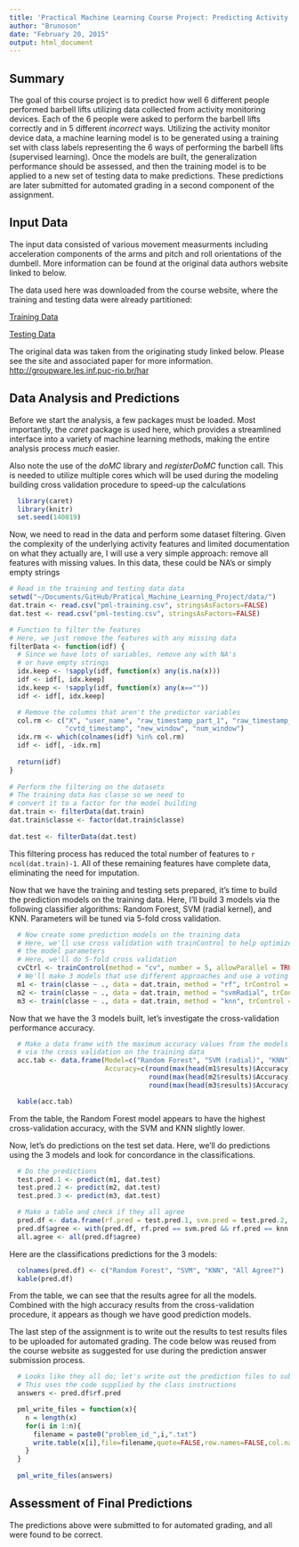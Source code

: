 ```yaml
---
title: 'Practical Machine Learning Course Project: Predicting Activity Quality'
author: "Brunoson"
date: "February 20, 2015"
output: html_document
---
```


## Summary

The goal of this course project is to predict how well 6 different people performed barbell lifts utilizing data collected from activity monitoring devices.  Each of the 6 people were asked to perform the barbell lifts correctly and in 5 different *incorrect* ways.  Utilizing the activity monitor device data, a machine learning model is to be generated using a training set with class labels representing the 6 ways of performing the barbell lifts (supervised learning).  Once the models are built, the generalization performance should be assessed, and then the training model is to be applied to a new set of testing data to make predictions.  These predictions are later submitted for automated grading in a second component of the assignment.

## Input Data

The input data consisted of various movement measurments including acceleration components of the arms and pitch and roll orientations of the dumbell.  More information can be found at the original data authors website linked to below.

The data used here was downloaded from the course website, where the training and testing data were already partitioned:

[Training Data](https://d396qusza40orc.cloudfront.net/predmachlearn/pml-training.csv)

[Testing Data](https://d396qusza40orc.cloudfront.net/predmachlearn/pml-testing.csv)

The original data was taken from the originating study linked below.  Please see the site and associated paper for more information.
[http://groupware.les.inf.puc-rio.br/har](http://groupware.les.inf.puc-rio.br/har)

## Data Analysis and Predictions

Before we start the analysis, a few packages must be loaded.  Most importantly, the *caret* package is used here, which provides a streamlined interface into a variety of machine learning methods, making the entire analysis process *much* easier.

Also note the use of the *doMC* library and *registerDoMC* function call.  This is needed to utilize multiple cores which will be used during the modeling building cross validation procedure to speed-up the calculations

```r
  library(caret)
  library(knitr)
  set.seed(140819)
```

Now, we need to read in the data and perform some dataset filtering.  Given the complexity of the underlying activity features and limited documentation on what they actually are, I will use a very simple approach: remove all features with missing values.  In this data, these could be NA's or simply empty strings

```r
# Read in the training and testing data data
setwd("~/Documents/GitHub/Pratical_Machine_Learning_Project/data/")
dat.train <- read.csv("pml-training.csv", stringsAsFactors=FALSE)
dat.test <- read.csv("pml-testing.csv", stringsAsFactors=FALSE)

# Function to filter the features
# Here, we just remove the features with any missing data
filterData <- function(idf) {
  # Since we have lots of variables, remove any with NA's
  # or have empty strings
  idx.keep <- !sapply(idf, function(x) any(is.na(x)))
  idf <- idf[, idx.keep]
  idx.keep <- !sapply(idf, function(x) any(x==""))
  idf <- idf[, idx.keep]

  # Remove the columns that aren't the predictor variables
  col.rm <- c("X", "user_name", "raw_timestamp_part_1", "raw_timestamp_part_2", 
              "cvtd_timestamp", "new_window", "num_window")
  idx.rm <- which(colnames(idf) %in% col.rm)
  idf <- idf[, -idx.rm]
  
  return(idf)
}
  
# Perform the filtering on the datasets
# The training data has classe so we need to
# convert it to a factor for the model building
dat.train <- filterData(dat.train)
dat.train$classe <- factor(dat.train$classe)
  
dat.test <- filterData(dat.test)
```

This filtering process has reduced the total number of features to ```r ncol(dat.train)-1```.  All of these remaining features have complete data, eliminating the need for imputation.

Now that we have the training and testing sets prepared, it's time to build the prediction models on the training data.  Here, I'll build 3 models via the following classifier algorithms: Random Forest, SVM (radial kernel), and KNN.  Parameters will be tuned via 5-fold cross validation.

```r
  # Now create some prediction models on the training data
  # Here, we'll use cross validation with trainControl to help optimize
  # the model parameters
  # Here, we'll do 5-fold cross validation
  cvCtrl <- trainControl(method = "cv", number = 5, allowParallel = TRUE, verboseIter = TRUE)
  # We'll make 3 models that use different approaches and use a voting mechanism for the class predictions
  m1 <- train(classe ~ ., data = dat.train, method = "rf", trControl = cvCtrl)
  m2 <- train(classe ~ ., data = dat.train, method = "svmRadial", trControl = cvCtrl)
  m3 <- train(classe ~ ., data = dat.train, method = "knn", trControl = cvCtrl)
```

Now that we have the 3 models built, let's investigate the cross-validation performance accuracy.

```r
  # Make a data frame with the maximum accuracy values from the models obtained
  # via the cross validation on the training data
  acc.tab <- data.frame(Model=c("Random Forest", "SVM (radial)", "KNN"),
                        Accuracy=c(round(max(head(m1$results)$Accuracy), 3),
                                   round(max(head(m2$results)$Accuracy), 3),
                                   round(max(head(m3$results)$Accuracy), 3)))
```

```r
  kable(acc.tab)
```

From the table, the Random Forest model appears to have the highest cross-validation accuracy, with the SVM and KNN slightly lower.

Now, let's do predictions on the test set data.  Here, we'll do predictions using the 3 models and look for concordance in the classifications.

```r
  # Do the predictions
  test.pred.1 <- predict(m1, dat.test)
  test.pred.2 <- predict(m2, dat.test)
  test.pred.3 <- predict(m3, dat.test)

  # Make a table and check if they all agree
  pred.df <- data.frame(rf.pred = test.pred.1, svm.pred = test.pred.2, knn.pred = test.pred.3)
  pred.df$agree <- with(pred.df, rf.pred == svm.pred && rf.pred == knn.pred)
  all.agree <- all(pred.df$agree)
```

Here are the classifications predictions for the 3 models:
```r
  colnames(pred.df) <- c("Random Forest", "SVM", "KNN", "All Agree?")
  kable(pred.df)
```

From the table, we can see that the results agree for all the models.  Combined with the high accuracy results from the cross-validation procedure, it appears as though we have good prediction models.

The last step of the assignment is to write out the results to test results files to be uploaded for automated grading.  The code below was reused from the course website as suggested for use during the prediction answer submission process.

```r
  # Looks like they all do; let's write out the prediction files to submit
  # This uses the code supplied by the class instructions
  answers <- pred.df$rf.pred

  pml_write_files = function(x){
    n = length(x)
    for(i in 1:n){
      filename = paste0("problem_id_",i,".txt")
      write.table(x[i],file=filename,quote=FALSE,row.names=FALSE,col.names=FALSE)
    }
  }
  
  pml_write_files(answers)
```

## Assessment of Final Predictions

The predictions above were submitted to for automated grading, and all were found to be correct.



